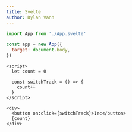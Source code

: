 ```yaml
---
title: Svelte
author: Dylan Vann
---
```


<Playground>


```js filename=index.js main
import App from './App.svelte'

const app = new App({
  target: document.body,
})
```

```svelte filename=App.svelte
<script>
  let count = 0

  const switchTrack = () => {
    count++
  }
</script>

<div>
  <button on:click={switchTrack}>Inc</button>
  {count}
</div>
```

</Playground>

